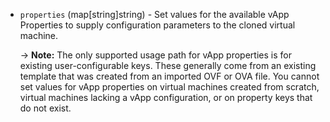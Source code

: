 <!-- Code generated from the comments of the vAppConfig struct in builder/vsphere/clone/step_clone.go; DO NOT EDIT MANUALLY -->

-   `properties` (map[string]string) - Set values for the available vApp Properties to supply configuration parameters
    to the cloned virtual machine.
    
    -> **Note:** The only supported usage path for vApp properties is for existing user-configurable keys.
    These generally come from an existing template that was created from an imported OVF or OVA file.
    You cannot set values for vApp properties on virtual machines created from scratch,
    virtual machines lacking a vApp configuration, or on property keys that do not exist.
    